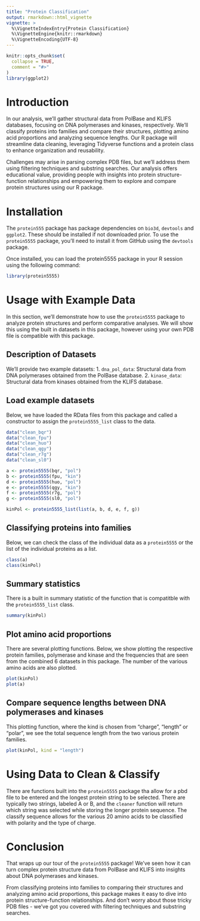 ```yaml
---
title: "Protein Classification"
output: rmarkdown::html_vignette
vignette: >
  %\VignetteIndexEntry{Protein Classification}
  %\VignetteEngine{knitr::rmarkdown}
  %\VignetteEncoding{UTF-8}
---
```


```r
knitr::opts_chunk$set(
  collapse = TRUE,
  comment = "#>"
)
library(ggplot2)
```

# Introduction

In our analysis, we'll gather structural data from PolBase and KLIFS databases, focusing on DNA polymerases and kinases, respectively. We'll classify proteins into families and compare their structures, plotting amino acid proportions and analyzing sequence lengths. Our R package will streamline data cleaning, leveraging Tidyverse functions and a protein class to enhance organization and reusability.

Challenges may arise in parsing complex PDB files, but we'll address them using filtering techniques and substring searches. Our analysis offers educational value, providing people with insights into protein structure-function relationships and empowering them to explore and compare protein structures using our R package.

# Installation
The `protein555` package has package dependencies on `bio3d`, `devtools` and `ggplot2`. These should be installed if not downloaded prior. To use the `protein5555` package, you'll need to install it from GitHub using the `devtools` package.

Once installed, you can load the protein5555 package in your R session using the following command:

```r
library(protein5555)
```

# Usage with Example Data

In this section, we'll demonstrate how to use the `protein5555` package to analyze protein structures and perform comparative analyses. We will show this using the built in datasets in this package, however using your own PDB file is compatible with this package. 

## Description of Datasets

We'll provide two example datasets:
1. `dna_pol_data`: Structural data from DNA polymerases obtained from the PolBase database.
2. `kinase_data`: Structural data from kinases obtained from the KLIFS database.

## Load example datasets
Below, we have loaded the RData files from this package and called a constructor to assign the `protein5555_list` class to the data. 
```r
data("clean_bqr")
data("clean_fpu")
data("clean_huo")
data("clean_qgy")
data("clean_r7g")
data("clean_sl0")

a <- protein5555(bqr, "pol")
b <- protein5555(fpu, "kin")
d <- protein5555(huo, "pol")
e <- protein5555(qgy, "kin")
f <- protein5555(r7g, "pol")
g <- protein5555(sl0, "pol")

kinPol <- protein5555_list(list(a, b, d, e, f, g))
```

## Classifying proteins into families
Below, we can check the class of the individual data as a `protein5555` or the list of the individual proteins as a list. 
```r
class(a)
class(kinPol)
```

## Summary statistics
There is a built in summary statistic of the function that is compatitble with the `protein5555_list` class.  
```r
summary(kinPol)
```

## Plot amino acid proportions
There are several plotting functions. Below, we show plotting the respective protein families, polymerase and kinase and the frequencies that are seen from the combined 6 datasets in this package. The number of the various amino acids are also plotted. 
```r
plot(kinPol)
plot(a)
```

## Compare sequence lengths between DNA polymerases and kinases
This plotting function, where the kind is chosen from "charge", "length" or "polar", we see the total sequence length from the two various protein families. 
```r
plot(kinPol, kind = "length")
```

# Using Data to Clean & Classify
There are functions built into the `protein5555` package tha allow for a pbd file to be entered and the longest protein string to be selected. There are typically two strings, labeled A or B, and the `cleaner` function will return which string was selected while storing the longer protein sequence. The classify sequence allows for the various 20 amino acids to be classified with polarity and the type of charge. 

# Conclusion

That wraps up our tour of the `protein5555` package! We've seen how it can turn complex protein structure data from PolBase and KLIFS into insights about DNA polymerases and kinases.

From classifying proteins into families to comparing their structures and analyzing amino acid proportions, this package makes it easy to dive into protein structure-function relationships. And don't worry about those tricky PDB files - we've got you covered with filtering techniques and substring searches.
